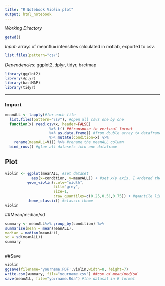 ```yaml
---
title: "R Notebook Violin plot"
output: html_notebook
---
```

*Working Directory* 
```r
getwd()
```

*Input:* arrays of meanfluo intensities calculated in matlab, exported to csv.
```r

list.files(pattern="csv")
```

*Dependencies:* ggplot2, dplyr, tidyr, bactmap
```r
library(ggplot2)
library(dplyr)
library(bactMAP)
library(tidyr)
```
--------------------
### Import
```r
meanALL <- lapply(#for each file
  list.files(pattern="csv"), #open all csvs one by one
  function(x) read.csv(x, header=FALSE)
                    %>% t() ##transpose to vertical format
                    %>% as.data.frame() #from double array to dataframe
                    %>% mutate(condition=x) %>%
    rename(meanALL=V1)) %>% #rename the meanALL column
  bind_rows() #glue all datasets into one dataframe

```

## Plot
```r
violin <- ggplot(meanALL, #set dataset
            aes(x=condition, y=meanALL)) + #set x/y axis. I ordered the "condition" smallest first.
          geom_violin(scale="width", 
                      fill="grey", 
                      size=1, 
                      draw_quantiles=c(0.25,0.50,0.75)) + #quantile lines added. violin is scaled by width because there are many more bdello cells than e.coli cells.
          theme_classic() #classic theme
violin
```

##Mean/median/sd
```r
summary <- meanALL%>% group_by(condition) %>% 
summarise(mean = mean(meanALL),
median = median(meanALL),
sd = sd(meanALL))
summary
  
```

##Save
```r
violin
ggsave(filename='yourname.PDF',violin,width=8, height=7)
write.csv(summary, file="yourname.csv") ##csv of mean/med/sd
save(meanALL, file="yourname.Rda") #the datasat in R format

```